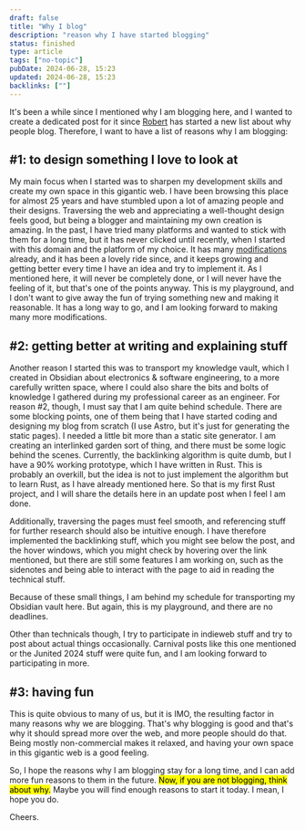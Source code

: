 ```yaml
---
draft: false
title: "Why I blog"
description: "reason why I have started blogging"
status: finished
type: article
tags: ["no-topic"]
pubDate: 2024-06-28, 15:23
updated: 2024-06-28, 15:23
backlinks: [""]
---
```



It's been a while since I <Link type="article" href="on-starting-a-blog">mentioned</Link> why I am blogging here, and I wanted to create a dedicated post for it since [Robert](https://birming.com/why-we-blog/) has started a new list about why people blog. Therefore, I want to have a list of reasons why I am blogging:

## #1: to design something I love to look at

My main focus when I started was to sharpen my development skills and create my own space in this gigantic web. I have been browsing this place for almost 25 years and have stumbled upon a lot of amazing people and their designs. Traversing the web and appreciating a well-thought design feels good, but being a blogger and maintaining my own creation is amazing. In the past, I have tried many platforms and wanted to stick with them for a long time, but it has never clicked until recently, when I started with this domain and the platform of my choice. It has many [modifications](/log) already, and it has been a lovely ride since, and it keeps growing and getting better every time I have an idea and try to implement it. As I mentioned <Link type="article" href="good-enough">here</Link>, it will never be completely done, or I will never have the feeling of it, but that's one of the points anyway. This is my playground, and I don't want to give away the fun of trying something new and making it reasonable. It has a long way to go, and I am looking forward to making many more modifications.

## #2: getting better at writing and explaining stuff

Another reason I started this was to transport my knowledge vault, which I created in Obsidian about electronics & software engineering, to a more carefully written space, where I could also share the bits and bolts of knowledge I gathered during my professional career as an engineer. For reason #2, though, I must say that I am quite behind schedule. There are some blocking points, one of them being that I have started coding and designing my blog from scratch (I use Astro, but it's just for generating the static pages). I needed a little bit more than a static site generator. I am creating an interlinked garden sort of thing, and there must be some logic behind the scenes. Currently, the backlinking algorithm is quite dumb, but I have a 90% working prototype, which I have written in Rust. This is probably an overkill, but the idea is not to just implement the algorithm but to learn Rust, as I have already mentioned <Link type="article" href="rust">here</Link>. So that is my first Rust project, and I will share the details here in an update post when I feel I am done.

Additionally, traversing the pages must feel smooth, and referencing stuff for further research should also be intuitive enough. I have therefore implemented the backlinking stuff, which you might see below the post, and the hover windows, which you might check by hovering over the link <Link type="article" href="on-starting-a-blog">mentioned</Link>, but there are still some features I am working on, such as the sidenotes and being able to interact with the page to aid in reading the technical stuff.

Because of these small things, I am behind my schedule for transporting my Obsidian vault here. But again, this is my playground, and there are no deadlines.

Other than technicals though, I try to participate in indieweb stuff and try to post about actual things occasionally. Carnival posts like this one <Link type="article" href="good-enough">mentioned</Link> or the <Link type="article" href="junited-2024">Junited 2024</Link> stuff were quite fun, and I am looking forward to participating in more.

## #3: having fun

This is quite obvious to many of us, but it is IMO, the resulting factor in many reasons why we are blogging. That's why blogging is good and that's why it should spread more over the web, and more people should do that. Being mostly non-commercial makes it relaxed, and having your own space in this gigantic web is a good feeling.

So, I hope the reasons why I am blogging stay for a long time, and I can add more fun reasons to them in the future. <mark class="hltr-ah">Now, if you are not blogging, think about why.</mark> Maybe you will find enough reasons to start it today. I mean, I hope you do.

Cheers.
